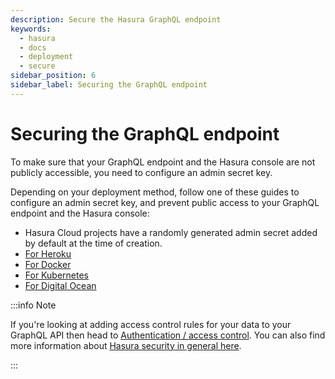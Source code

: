 ```yaml
---
description: Secure the Hasura GraphQL endpoint
keywords:
  - hasura
  - docs
  - deployment
  - secure
sidebar_position: 6
sidebar_label: Securing the GraphQL endpoint
---
```


# Securing the GraphQL endpoint

To make sure that your GraphQL endpoint and the Hasura console are not publicly accessible, you need to configure an
admin secret key.

Depending on your deployment method, follow one of these guides to configure an admin secret key, and prevent public
access to your GraphQL endpoint and the Hasura console:

- Hasura Cloud projects have a randomly generated admin secret added   by default at the time of creation.
- [For Heroku](/deployment/deployment-guides/heroku.mdx#heroku-secure)
- [For Docker](/deployment/deployment-guides/docker.mdx#docker-secure)
- [For Kubernetes](/deployment/deployment-guides/kubernetes.mdx#kubernetes-secure)
- [For Digital Ocean](/deployment/deployment-guides/digital-ocean-one-click.mdx#digital-ocean-secure)

:::info Note

If you're looking at adding access control rules for your data to your GraphQL API then head to
[Authentication / access control](/auth/index.mdx). You can also find more information about
[Hasura security in general here](/security/index.mdx).

:::
